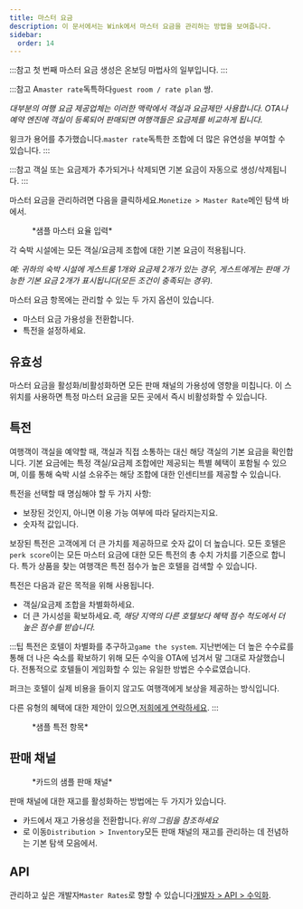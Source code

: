```yaml
---
title: 마스터 요금
description: 이 문서에서는 Wink에서 마스터 요금을 관리하는 방법을 보여줍니다.
sidebar:
  order: 14
---
```


:::참고
첫 번째 마스터 요금 생성은 온보딩 마법사의 일부입니다.
:::

:::참고
A`master rate`독특하다`guest room / rate plan` 쌍.

*대부분의 여행 요금 제공업체는 이러한 맥락에서 객실과 요금제만 사용합니다. OTA나 예약 엔진에 객실이 등록되어 판매되면 여행객들은 요금제를 비교하게 됩니다.*

윙크가 용어를 추가했습니다.`master rate`독특한 조합에 더 많은 유연성을 부여할 수 있습니다.
:::

:::참고
객실 또는 요금제가 추가되거나 삭제되면 기본 요금이 자동으로 생성/삭제됩니다.
:::

마스터 요금을 관리하려면 다음을 클릭하세요.`Monetize > Master Rate`메인 탐색 바에서.

<figure>
  <CloudinaryImage width="350" height="484" resize="scale" quality="best" alt="마스터 비율" src="academy/master-rate" errorImage="noimage_opaque_nyrtl0.png" />

  <figcaption>*샘플 마스터 요율 입력*</figcaption>
</figure>


각 숙박 시설에는 모든 객실/요금제 조합에 대한 기본 요금이 적용됩니다.

*예: 귀하의 숙박 시설에 게스트룸 1개와 요금제 2개가 있는 경우, 게스트에게는 판매 가능한 기본 요금 2개가 표시됩니다(모든 조건이 충족되는 경우).*

마스터 요금 항목에는 관리할 수 있는 두 가지 옵션이 있습니다.

* 마스터 요금 가용성을 전환합니다.
* 특전을 설정하세요.

## 유효성

마스터 요금을 활성화/비활성화하면 모든 판매 채널의 가용성에 영향을 미칩니다. 이 스위치를 사용하면 특정 마스터 요금을 모든 곳에서 즉시 비활성화할 수 있습니다.

## 특전

여행객이 객실을 예약할 때, 객실과 직접 소통하는 대신 해당 객실의 기본 요금을 확인합니다.
기본 요금에는 특정 객실/요금제 조합에만 제공되는 특별 혜택이 포함될 수 있으며, 이를 통해 숙박 시설 소유주는 해당 조합에 대한 인센티브를 제공할 수 있습니다.

특전을 선택할 때 명심해야 할 두 가지 사항:

* 보장된 것인지, 아니면 이용 가능 여부에 따라 달라지는지요.
* 숫자적 값입니다.

보장된 특전은 고객에게 더 큰 가치를 제공하므로 숫자 값이 더 높습니다.
모든 호텔은`perk score`이는 모든 마스터 요금에 대한 모든 특전의 총 수치 가치를 기준으로 합니다.
특가 상품을 찾는 여행객은 특전 점수가 높은 호텔을 검색할 수 있습니다.

특전은 다음과 같은 목적을 위해 사용됩니다.

* 객실/요금제 조합을 차별화하세요.
* 더 큰 가시성을 확보하세요.*즉, 해당 지역의 다른 호텔보다 혜택 점수 척도에서 더 높은 점수를 받습니다.*

:::팁
특전은 호텔이 차별화를 추구하고`game the system`.
지난번에는 더 높은 수수료를 통해 더 나은 숙소를 확보하기 위해 모든 수익을 OTA에 넘겨서 말 그대로 자살했습니다.
전통적으로 호텔들이 게임화할 수 있는 유일한 방법은 수수료였습니다.

퍼크는 호텔이 실제 비용을 들이지 않고도 여행객에게 보상을 제공하는 방식입니다.

다른 유형의 혜택에 대한 제안이 있으면,[저희에게 연락하세요](mailto:hi@wink.travel).
:::

<figure>
  <CloudinaryImage width="700" height="263" resize="scale" quality="best" alt="특전" src="academy/perks" errorImage="noimage_opaque_nyrtl0.png" />

  <figcaption>*샘플 특전 항목*</figcaption>
</figure>


## 판매 채널

<figure>
  <CloudinaryImage width="350" height="368" resize="scale" quality="best" alt="판매 채널" src="academy/sales-channels-card" errorImage="noimage_opaque_nyrtl0.png" />

  <figcaption>*카드의 샘플 판매 채널*</figcaption>
</figure>


판매 채널에 대한 재고를 활성화하는 방법에는 두 가지가 있습니다.

* 카드에서 재고 가용성을 전환합니다.*위의 그림을 참조하세요*
* 로 이동`Distribution > Inventory`모든 판매 채널의 재고를 관리하는 데 전념하는 기본 탐색 모음에서.

## API

관리하고 싶은 개발자`Master Rates`로 향할 수 있습니다[개발자 > API > 수익화](/developers/apis/#monetize-api).

